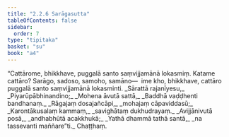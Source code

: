 ```yaml
---
title: "2.2.6 Sarāgasutta"
tableOfContents: false
sidebar:
  order: 7
type: "tipitaka"
basket: "su"
book: "a4"
---
```



<DynamicBreadcrumb />

<Division number="66" book="a4">

<Paragraph number="484" book="a4">
“Cattārome, bhikkhave, puggalā santo saṃvijjamānā lokasmiṃ. Katame cattāro? Sarāgo, sadoso, samoho, samāno—  ime kho, bhikkhave, cattāro puggalā santo saṃvijjamānā lokasminti.
</Paragraph>

<Paragraph number="485" type="verses" book="a4">
_Sārattā rajanīyesu,_  
_Piyarūpābhinandino;_  
_Mohena āvutā sattā,_  
_Baddhā vaḍḍhenti bandhanaṃ._  

</Paragraph>

<Paragraph number="486" type="verses" book="a4">
_Rāgajaṃ dosajañcāpi,_  
_mohajaṃ cāpaviddasū;_  
_Karontākusalaṃ kammaṃ,_  
_savighātaṃ dukhudrayaṃ._  

</Paragraph>

<Paragraph number="487" type="verses" book="a4">
_Avijjānivutā posā,_  
_andhabhūtā acakkhukā;_  
_Yathā dhammā tathā santā,_  
_na tassevanti maññare”ti._  


</Paragraph>
</Division>

<Paragraph number="488" type="center" book="a4">
Chaṭṭhaṃ.
</Paragraph>